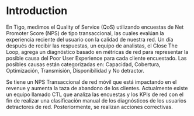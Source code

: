 # Introduction

En Tigo, medimos el Quality of Service (QoS) utilizando encuestas de Net
Promoter Score (NPS) de tipo transaccional, las cuales evalúan la
experiencia reciente del usuario con la calidad de nuestra red. Un día
después de recibir las respuestas, un equipo de analistas, el Close The
Loop, agrega un diagnóstico basado en métricas de red para representar la
posible causa del Poor User Experience para cada cliente encuestado. Las
posibles causas están categorizadas en: Capacidad, Cobertura, Optimización,
Transmisión, Disponibilidad y No detractor.

Se tiene un NPS Transaccional de red móvil que está impactando en el
revenue y aumenta la taza de abandono de los clientes. Actualmente existe
un equipo llamado CTL que analiza las encuestas y los KPIs de red con el
fin de realizar una clasificación manual de los diagnósticos de los
usuarios detractores de red. Posteriormente, se realizan acciones
correctivas.

